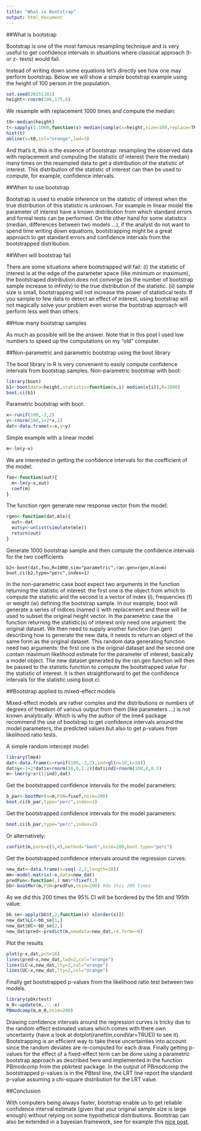 ```yaml
---
title: "What is Bootstrap"
output: html_document
---
```


##What is bootstrap

Bootstrap is one of the most famous resampling technique and is very useful to get confidence intervals in situations where classical approach (t- or z- tests) would fail.

Instead of writing down some equations let’s directly see how one may perform bootstrap. Below we will show a simple bootstrap example using the height of 100 person in the population.

```r
set.seed(20151101)
height<-rnorm(100,175,6)
```

We  resample with replacement 1000 times and compute the median:
```r
t0<-median(height)
t<-sapply(1:1000,function(x) median(sample(x=height,size=100,replace=TRUE)))
hist(t)
abline(v=t0,col="orange",lwd=3)
```
 
And that’s it, this is the essence of bootstrap: resampling the observed data with replacement and computing the statistic of interest (here the median) many times on the resampled data to get a distribution of the statistic of interest. This distribution of the statistic of interest can then be used to compute, for example, confidence intervals.

##When to use bootstrap

Bootstrap is used to enable inference on the statistic of interest when the true distribution of this statistic is unknown. For example in linear model the parameter of interest have a known distribution from which standard errors and formal tests can be performed. On the other hand for some statistics (median, differences between two models …), if the analyst do not want to spend time writing down equations, bootstrapping might be a great approach to get standard errors and confidence intervals from the bootstrapped distribution. 

##When will bootstrap fail

There are some situations where bootstrapped will fail: (i) the statistic of interest is at the edge of the parameter space (like minimum or maximum), the bootstraped distribution does not converge (as the number of bootstrap sample increase to infinity) to the true distribution of the statistic. (ii) sample size is small, bootstrapping will not increase the power of statistical tests. If you sample to few data to detect an effect of interest, using bootstrap will not magically solve your problem even worse the bootstrap approach will perform less well than others.

##How many bootstrap samples

As much as possible will be the answer. Note that in this post I used low numbers to speed up the computations on my “old” computer.

##Non-parametric and parametric bootstrap using the boot library

The boot library in R is very convenient to easily compute confidence intervals from bootstrap samples. Non-parametric bootstrap with boot:
```r
library(boot)
b1<-boot(data=height,statistic=function(x,i) median(x[i]),R=1000)
boot.ci(b1)
```

Parametric bootstrap with boot:
```r
x<-runif(100,-2,2)
y<-rnorm(100,1+2*x,1)
dat<-data.frame(x=x,y=y)
```
Simple example with a linear model
```r
m<-lm(y~x)
```
We are interested in getting the confidence intervals for the coefficient of the model:
```r
foo<-function(out){
  m<-lm(y~x,out)
  coef(m)
}
```

The function rgen generate new response vector from the model:
```r
rgen<-function(dat,mle){
  out<-dat
  out$y<-unlist(simulate(mle))
  return(out)
}
```

Generate 1000 bootstrap sample and then compute the confidence intervals for the two coefficients
```{}
b2<-boot(dat,foo,R=1000,sim="parametric",ran.gen=rgen,mle=m)
boot.ci(b2,type="perc",index=1)
```

In the non-parametric case boot expect two arguments in the function returning the statistic of interest: the first one is the object from which to compute the statistic and the second is a vector of index (i), frequencies (f) or weight (w) defining the bootstrap sample. In our example, boot will generate a series of indices (named i) with replacement and these will be used to subset the original height vector. In the parametric case the function returning the statistic(s) of interest only need one argument: the original dataset. We then need to supply another function (ran.gen) describing how to generate the new data, it needs to return an object of the same form as the original dataset. This random data generating function need two arguments: the first one is the original dataset and the second one contain maximum likelihood estimate for the parameter of interest, basically a model object. The new dataset generated by the ran.gen function will then be passed to the statistic function to compute the bootstrapped value for the statistic of interest. It is then straightforward to get the confidence intervals for the statistic using boot.ci.

##Bootstrap applied to mixed-effect models

Mixed-effect models are rather complex and the distributions or numbers of degrees of freedom of various output from them (like parameters …) is not known analytically. Which is why the author of the lme4 package recommend the use of bootstrap to get confidence intervals around the model parameters, the predicted values but also to get p-values from likelihood ratio tests.

A simple random intercept model:
```r
library(lme4)
dat<-data.frame(x=runif(100,-2,2),ind=gl(n=10,k=10))
dat$y<-1+2*dat$x+rnorm(10,0,1.2)[dat$ind]+rnorm(100,0,0.5)
m<-lmer(y~x+(1|ind),dat)
```

Get the bootstrapped confidence intervals for the model parameters:
```r
b_par<-bootMer(x=m,FUN=fixef,nsim=200)
boot.ci(b_par,type="perc",index=1)
```

Get the bootstrapped confidence intervals for the model parameters:
```r
boot.ci(b_par,type="perc",index=2)
```

Or alternatively:
```r
confint(m,parm=c(3,4),method="boot",nsim=200,boot.type="perc")
```

Get the bootstrapped confidence intervals around the regression curves:
```r
new_dat<-data.frame(x=seq(-2,2,length=20))
mm<-model.matrix(~x,data=new_dat)
predFun<-function(.) mm%*%fixef(.)
bb<-bootMer(m,FUN=predFun,nsim=200) #do this 200 times
```

As we did this 200 times the 95% CI will be bordered by the 5th and 195th value:
```r
bb_se<-apply(bb$t,2,function(x) x[order(x)])
new_dat$LC<-bb_se[1,]
new_dat$UC<-bb_se[2,] 
new_dat$pred<-predict(m,newdata=new_dat,re.form=~0)
```

Plot the results
```r
plot(y~x,dat,pch=16)
lines(pred~x,new_dat,lwd=2,col="orange")
lines(LC~x,new_dat,lty=2,col="orange")
lines(UC~x,new_dat,lty=2,col="orange")
```

Finally get bootstrapped p-values from the likelihood ratio test between two models.
```r
library(pbkrtest)
m_0<-update(m,.~.-x)
PBmodcomp(m,m_0,nsim=200)
```

Drawing confidence intervals around the regression curves is tricky due to the random effect estimated values which comes with there own uncertainty (have a look at dotplot(ranef(m,condVar=TRUE)) to see it). Bootstrapping is an efficient way to take these uncertainties into account since the random deviates are re-computed for each draw. Finally getting p-values for the effect of a fixed-effect term can be done using a parametric bootstrap approach as described here and implemented in the function PBmodcomp from the pbkrtest package. In the output of PBmodcomp the bootstrapped p-values is in the PBtest line, the LRT line report the standard p-value assuming a chi-square distribution for the LRT value.

##Conclusion

With computers being always faster, bootstrap enable us to get reliable confidence interval estimate (given that your original sample size is large enough) without relying on some hypothetical distributions. Bootstrap can also be extended in a bayesian framework, see for example this [nice post](http://sumsar.net/blog/2015/04/the-non-parametric-bootstrap-as-a-bayesian-model/).
